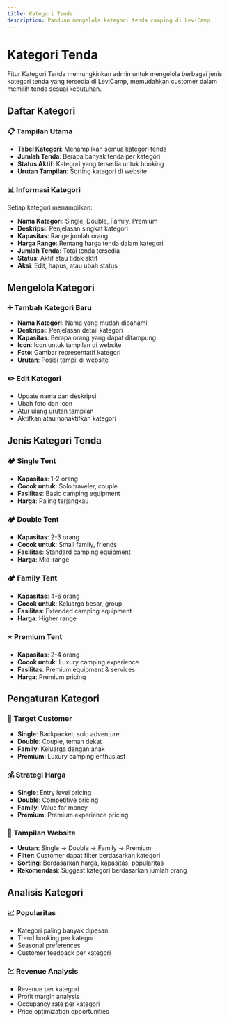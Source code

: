 ```yaml
---
title: Kategori Tenda
description: Panduan mengelola kategori tenda camping di LeviCamp
---
```


# Kategori Tenda

Fitur Kategori Tenda memungkinkan admin untuk mengelola berbagai jenis kategori tenda yang tersedia di LeviCamp, memudahkan customer dalam memilih tenda sesuai kebutuhan.

## Daftar Kategori

### 📋 Tampilan Utama
- **Tabel Kategori**: Menampilkan semua kategori tenda
- **Jumlah Tenda**: Berapa banyak tenda per kategori
- **Status Aktif**: Kategori yang tersedia untuk booking
- **Urutan Tampilan**: Sorting kategori di website

### 📊 Informasi Kategori
Setiap kategori menampilkan:
- **Nama Kategori**: Single, Double, Family, Premium
- **Deskripsi**: Penjelasan singkat kategori
- **Kapasitas**: Range jumlah orang
- **Harga Range**: Rentang harga tenda dalam kategori
- **Jumlah Tenda**: Total tenda tersedia
- **Status**: Aktif atau tidak aktif
- **Aksi**: Edit, hapus, atau ubah status

## Mengelola Kategori

### ➕ Tambah Kategori Baru
- **Nama Kategori**: Nama yang mudah dipahami
- **Deskripsi**: Penjelasan detail kategori
- **Kapasitas**: Berapa orang yang dapat ditampung
- **Icon**: Icon untuk tampilan di website
- **Foto**: Gambar representatif kategori
- **Urutan**: Posisi tampil di website

### ✏️ Edit Kategori
- Update nama dan deskripsi
- Ubah foto dan icon
- Atur ulang urutan tampilan
- Aktifkan atau nonaktifkan kategori

## Jenis Kategori Tenda

### 🏕️ Single Tent
- **Kapasitas**: 1-2 orang
- **Cocok untuk**: Solo traveler, couple
- **Fasilitas**: Basic camping equipment
- **Harga**: Paling terjangkau

### 🏕️ Double Tent  
- **Kapasitas**: 2-3 orang
- **Cocok untuk**: Small family, friends
- **Fasilitas**: Standard camping equipment
- **Harga**: Mid-range

### 🏕️ Family Tent
- **Kapasitas**: 4-6 orang
- **Cocok untuk**: Keluarga besar, group
- **Fasilitas**: Extended camping equipment
- **Harga**: Higher range

### ⭐ Premium Tent
- **Kapasitas**: 2-4 orang
- **Cocok untuk**: Luxury camping experience
- **Fasilitas**: Premium equipment & services
- **Harga**: Premium pricing

## Pengaturan Kategori

### 🎯 Target Customer
- **Single**: Backpacker, solo adventure
- **Double**: Couple, teman dekat
- **Family**: Keluarga dengan anak
- **Premium**: Luxury camping enthusiast

### 💰 Strategi Harga
- **Single**: Entry level pricing
- **Double**: Competitive pricing
- **Family**: Value for money
- **Premium**: Premium experience pricing

### 📱 Tampilan Website
- **Urutan**: Single → Double → Family → Premium
- **Filter**: Customer dapat filter berdasarkan kategori
- **Sorting**: Berdasarkan harga, kapasitas, popularitas
- **Rekomendasi**: Suggest kategori berdasarkan jumlah orang

## Analisis Kategori

### 📈 Popularitas
- Kategori paling banyak dipesan
- Trend booking per kategori
- Seasonal preferences
- Customer feedback per kategori

### 💹 Revenue Analysis
- Revenue per kategori
- Profit margin analysis
- Occupancy rate per kategori
- Price optimization opportunities
